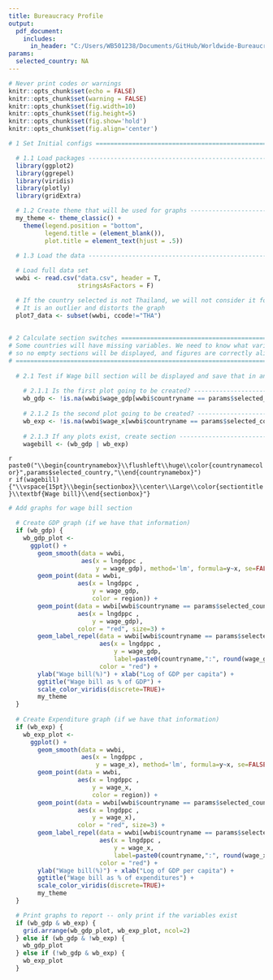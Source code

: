 ```yaml
---
title: Bureaucracy Profile
output: 
  pdf_document:
    includes:
      in_header: "C:/Users/WB501238/Documents/GitHub/Worldwide-Bureaucracy-Indicators/Dashboard/header.tex"
params:
  selected_country: NA
---
```


```r
# Never print codes or warnings
knitr::opts_chunk$set(echo = FALSE)
knitr::opts_chunk$set(warning = FALSE)
knitr::opts_chunk$set(fig.width=10)
knitr::opts_chunk$set(fig.height=5)
knitr::opts_chunk$set(fig.show='hold')
knitr::opts_chunk$set(fig.align='center')
```

```r
# 1 Set Initial configs ===============================================================

  # 1.1 Load packages --------------------------------------------------------------
  library(ggplot2)
  library(ggrepel)
  library(viridis)
  library(plotly)
  library(gridExtra)

  # 1.2 Create theme that will be used for graphs -----------------------------------
  my_theme <- theme_classic() +
    theme(legend.position = "bottom",
          legend.title = (element_blank()),
          plot.title = element_text(hjust = .5))

  # 1.3 Load the data ---------------------------------------------------------------
  
  # Load full data set
  wwbi <- read.csv("data.csv", header = T,
                   stringsAsFactors = F)

  # If the country selected is not Thailand, we will not consider it for plot 7,
  # It is an outlier and distorts the graph
  plot7_data <- subset(wwbi, ccode!="THA")
  
  
# 2 Calculate section switches ======================================================
# Some countries will have missing variables. We need to know what variables we have
# so no empty sections will be displayed, and figures are correctly aligned
# ================================================================================= #
  
  # 2.1 Test if Wage bill section will be displayed and save that in an object ------
  
    # 2.1.1 Is the first plot going to be created? -----------------------------------
    wb_gdp <- !is.na(wwbi$wage_gdp[wwbi$countryname == params$selected_country])
    
    # 2.1.2 Is the second plot going to be created? ----------------------------------
    wb_exp <- !is.na(wwbi$wage_x[wwbi$countryname == params$selected_country])
      
    # 2.1.3 If any plots exist, create section ---------------------------------------
    wagebill <- (wb_gdp | wb_exp)
```

`r paste0("\\begin{countrynamebox}\\flushleft\\huge\\color{countrynamecolor}",params$selected_country,"\\end{countrynamebox}")`    
`r if(wagebill){"\\vspace{15pt}\\begin{sectionbox}\\center\\Large\\color{sectiontitle}\\textbf{Wage bill}\\end{sectionbox}"}`

```r
# Add graphs for wage bill section

  # Create GDP graph (if we have that information)  
  if (wb_gdp) {
    wb_gdp_plot <- 
      ggplot() +
        geom_smooth(data = wwbi,
                    aes(x = lngdppc ,
                        y = wage_gdp), method='lm', formula=y~x, se=FALSE,color="grey", linetype="dashed") +
        geom_point(data = wwbi,
                   aes(x = lngdppc ,
                       y = wage_gdp,
                       color = region)) +
        geom_point(data = wwbi[wwbi$countryname == params$selected_country, ],
                   aes(x = lngdppc ,
                       y = wage_gdp),
                   color = "red", size=3) +
        geom_label_repel(data = wwbi[wwbi$countryname == params$selected_country, ],
                         aes(x = lngdppc ,
                             y = wage_gdp, 
                             label=paste0(countryname,":", round(wage_gdp, 0), "% ")),
                         color = "red") +
        ylab("Wage bill(%)") + xlab("Log of GDP per capita") +
        ggtitle("Wage bill as % of GDP") +
        scale_color_viridis(discrete=TRUE)+
        my_theme
  }
  
  # Create Expenditure graph (if we have that information)  
  if (wb_exp) {
    wb_exp_plot <- 
      ggplot() +
        geom_smooth(data = wwbi,
                    aes(x = lngdppc ,
                        y = wage_x), method='lm', formula=y~x, se=FALSE,color="grey", linetype="dashed") +
        geom_point(data = wwbi,
                   aes(x = lngdppc ,
                       y = wage_x,
                       color = region)) +
        geom_point(data = wwbi[wwbi$countryname == params$selected_country, ],
                   aes(x = lngdppc ,
                       y = wage_x),
                   color = "red", size=3) +
        geom_label_repel(data = wwbi[wwbi$countryname == params$selected_country, ],
                         aes(x = lngdppc ,
                             y = wage_x, 
                             label=paste0(countryname,":", round(wage_x, 0), "% ")),
                         color = "red") +
        ylab("Wage bill(%)") + xlab("Log of GDP per capita") +
        ggtitle("Wage bill as % of expenditures") +
        scale_color_viridis(discrete=TRUE)+
        my_theme
  }

  # Print graphs to report -- only print if the variables exist
  if (wb_gdp & wb_exp) {
    grid.arrange(wb_gdp_plot, wb_exp_plot, ncol=2)
  } else if (wb_gdp & !wb_exp) {
    wb_gdp_plot
  } else if (!wb_gdp & wb_exp) {
    wb_exp_plot
  }
```
